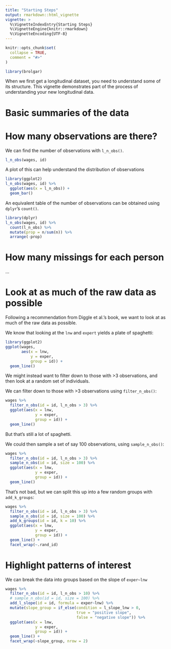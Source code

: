 ```yaml
---
title: "Starting Steps"
output: rmarkdown::html_vignette
vignette: >
  %\VignetteIndexEntry{Starting Steps}
  %\VignetteEngine{knitr::rmarkdown}
  %\VignetteEncoding{UTF-8}
---
```


```r
knitr::opts_chunk$set(
  collapse = TRUE,
  comment = "#>"
)
```

```r
library(brolgar)
```

When we first get a longitudinal dataset, you need to understand some of its structure. This vignette demonstrates part of the process of understanding your new longitudinal data.

# Basic summaries of the data

# How many observations are there?

We can find the number of observations with `l_n_obs()`.

```r
l_n_obs(wages, id)
```

A plot of this can help understand the distribution of observations

```r
library(ggplot2)
l_n_obs(wages, id) %>%
  ggplot(aes(x = l_n_obs)) + 
  geom_bar()
```

An equivalent table of the number of observations can be obtained using `dplyr`'s `count()`.

```r
library(dplyr)
l_n_obs(wages, id) %>%
  count(l_n_obs) %>%
  mutate(prop = n/sum(n)) %>%
  arrange(-prop)
```

# How many missings for each person

...

# Look at as much of the raw data as possible

Following a recommendation from Diggle et al.'s book, we want to look at as much of the raw data as possible.

We know that looking at the `lnw` and `expert` yields a plate of spaghetti:

```r
library(ggplot2)
ggplot(wages, 
       aes(x = lnw,
           y = exper,
           group = id)) + 
  geom_line()
```

We might instead want to filter down to those with >3 observations, and then look at a random set of individuals.

We can filter down to those with >3 observations using `filter_n_obs()`:

```r
wages %>%
  filter_n_obs(id = id, l_n_obs > 3) %>%
  ggplot(aes(x = lnw,
             y = exper,
             group = id)) + 
  geom_line()
```

But that's still a lot of spaghetti.

We could then sample a set of say 100 observations, using `sample_n_obs()`:

```r
wages %>%
  filter_n_obs(id = id, l_n_obs > 3) %>%
  sample_n_obs(id = id, size = 100) %>%
  ggplot(aes(x = lnw,
             y = exper,
             group = id)) + 
  geom_line()
```

That's not bad, but we can split this up into a few random groups with `add_k_groups`:

```r
wages %>%
  filter_n_obs(id = id, l_n_obs > 3) %>%
  sample_n_obs(id = id, size = 100) %>%
  add_k_groups(id = id, k = 10) %>%
  ggplot(aes(x = lnw,
             y = exper,
             group = id)) + 
  geom_line() + 
  facet_wrap(~.rand_id)
```

# Highlight patterns of interest

We can break the data into groups based on the slope of `exper~lnw`

```r
wages %>%
  filter_n_obs(id = id, l_n_obs > 10) %>%
  # sample_n_obs(id = id, size = 100) %>%
  add_l_slope(id = id, formula = exper~lnw) %>%
  mutate(slope_group = if_else(condition = l_slope_lnw > 0,
                               true = "positive slope",
                               false = "negative slope")) %>%
  ggplot(aes(x = lnw,
             y = exper,
             group = id)) + 
  geom_line() + 
  facet_wrap(~slope_group, nrow = 2)
  
```


